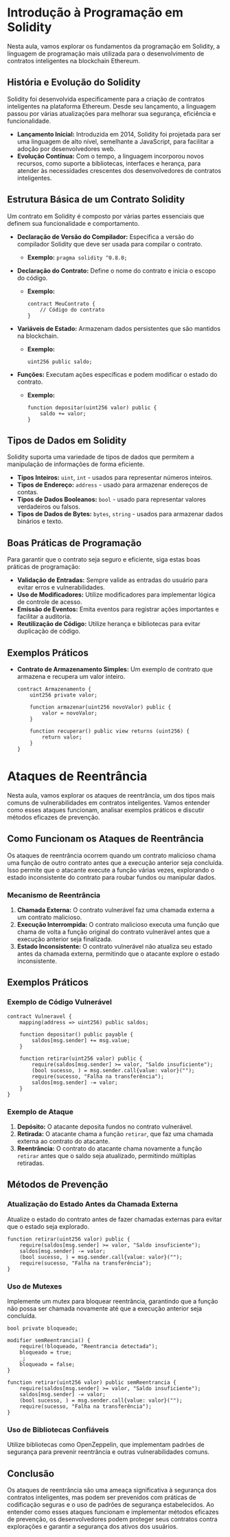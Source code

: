 # Introdução à Programação em Solidity

Nesta aula, vamos explorar os fundamentos da programação em Solidity, a linguagem de programação mais utilizada para o desenvolvimento de contratos inteligentes na blockchain Ethereum.

## História e Evolução do Solidity

Solidity foi desenvolvida especificamente para a criação de contratos inteligentes na plataforma Ethereum. Desde seu lançamento, a linguagem passou por várias atualizações para melhorar sua segurança, eficiência e funcionalidade.

- **Lançamento Inicial:** Introduzida em 2014, Solidity foi projetada para ser uma linguagem de alto nível, semelhante a JavaScript, para facilitar a adoção por desenvolvedores web.
- **Evolução Contínua:** Com o tempo, a linguagem incorporou novos recursos, como suporte a bibliotecas, interfaces e herança, para atender às necessidades crescentes dos desenvolvedores de contratos inteligentes.

## Estrutura Básica de um Contrato Solidity

Um contrato em Solidity é composto por várias partes essenciais que definem sua funcionalidade e comportamento.

- **Declaração de Versão do Compilador:** Especifica a versão do compilador Solidity que deve ser usada para compilar o contrato.

  - **Exemplo:** `pragma solidity ^0.8.0;`

- **Declaração do Contrato:** Define o nome do contrato e inicia o escopo do código.

  - **Exemplo:**
    ```solidity
    contract MeuContrato {
        // Código do contrato
    }
    ```

- **Variáveis de Estado:** Armazenam dados persistentes que são mantidos na blockchain.

  - **Exemplo:**
    ```solidity
    uint256 public saldo;
    ```

- **Funções:** Executam ações específicas e podem modificar o estado do contrato.
  - **Exemplo:**
    ```solidity
    function depositar(uint256 valor) public {
        saldo += valor;
    }
    ```

## Tipos de Dados em Solidity

Solidity suporta uma variedade de tipos de dados que permitem a manipulação de informações de forma eficiente.

- **Tipos Inteiros:** `uint`, `int` - usados para representar números inteiros.
- **Tipos de Endereço:** `address` - usado para armazenar endereços de contas.
- **Tipos de Dados Booleanos:** `bool` - usado para representar valores verdadeiros ou falsos.
- **Tipos de Dados de Bytes:** `bytes`, `string` - usados para armazenar dados binários e texto.

## Boas Práticas de Programação

Para garantir que o contrato seja seguro e eficiente, siga estas boas práticas de programação:

- **Validação de Entradas:** Sempre valide as entradas do usuário para evitar erros e vulnerabilidades.
- **Uso de Modificadores:** Utilize modificadores para implementar lógica de controle de acesso.
- **Emissão de Eventos:** Emita eventos para registrar ações importantes e facilitar a auditoria.
- **Reutilização de Código:** Utilize herança e bibliotecas para evitar duplicação de código.

## Exemplos Práticos

- **Contrato de Armazenamento Simples:** Um exemplo de contrato que armazena e recupera um valor inteiro.

  ```solidity
  contract Armazenamento {
      uint256 private valor;

      function armazenar(uint256 novoValor) public {
          valor = novoValor;
      }

      function recuperar() public view returns (uint256) {
          return valor;
      }
  }
  ```

# Ataques de Reentrância

Nesta aula, vamos explorar os ataques de reentrância, um dos tipos mais comuns de vulnerabilidades em contratos inteligentes. Vamos entender como esses ataques funcionam, analisar exemplos práticos e discutir métodos eficazes de prevenção.

## Como Funcionam os Ataques de Reentrância

Os ataques de reentrância ocorrem quando um contrato malicioso chama uma função de outro contrato antes que a execução anterior seja concluída. Isso permite que o atacante execute a função várias vezes, explorando o estado inconsistente do contrato para roubar fundos ou manipular dados.

### Mecanismo de Reentrância

1. **Chamada Externa:** O contrato vulnerável faz uma chamada externa a um contrato malicioso.
2. **Execução Interrompida:** O contrato malicioso executa uma função que chama de volta a função original do contrato vulnerável antes que a execução anterior seja finalizada.
3. **Estado Inconsistente:** O contrato vulnerável não atualiza seu estado antes da chamada externa, permitindo que o atacante explore o estado inconsistente.

## Exemplos Práticos

### Exemplo de Código Vulnerável

```solidity
contract Vulneravel {
    mapping(address => uint256) public saldos;

    function depositar() public payable {
        saldos[msg.sender] += msg.value;
    }

    function retirar(uint256 valor) public {
        require(saldos[msg.sender] >= valor, "Saldo insuficiente");
        (bool sucesso, ) = msg.sender.call{value: valor}("");
        require(sucesso, "Falha na transferência");
        saldos[msg.sender] -= valor;
    }
}
```

### Exemplo de Ataque

1. **Depósito:** O atacante deposita fundos no contrato vulnerável.
2. **Retirada:** O atacante chama a função `retirar`, que faz uma chamada externa ao contrato do atacante.
3. **Reentrância:** O contrato do atacante chama novamente a função `retirar` antes que o saldo seja atualizado, permitindo múltiplas retiradas.

## Métodos de Prevenção

### Atualização do Estado Antes da Chamada Externa

Atualize o estado do contrato antes de fazer chamadas externas para evitar que o estado seja explorado.

```solidity
function retirar(uint256 valor) public {
    require(saldos[msg.sender] >= valor, "Saldo insuficiente");
    saldos[msg.sender] -= valor;
    (bool sucesso, ) = msg.sender.call{value: valor}("");
    require(sucesso, "Falha na transferência");
}
```

### Uso de Mutexes

Implemente um mutex para bloquear reentrância, garantindo que a função não possa ser chamada novamente até que a execução anterior seja concluída.

```solidity
bool private bloqueado;

modifier semReentrancia() {
    require(!bloqueado, "Reentrancia detectada");
    bloqueado = true;
    _;
    bloqueado = false;
}

function retirar(uint256 valor) public semReentrancia {
    require(saldos[msg.sender] >= valor, "Saldo insuficiente");
    saldos[msg.sender] -= valor;
    (bool sucesso, ) = msg.sender.call{value: valor}("");
    require(sucesso, "Falha na transferência");
}
```

### Uso de Bibliotecas Confiáveis

Utilize bibliotecas como OpenZeppelin, que implementam padrões de segurança para prevenir reentrância e outras vulnerabilidades comuns.

## Conclusão

Os ataques de reentrância são uma ameaça significativa à segurança dos contratos inteligentes, mas podem ser prevenidos com práticas de codificação seguras e o uso de padrões de segurança estabelecidos. Ao entender como esses ataques funcionam e implementar métodos eficazes de prevenção, os desenvolvedores podem proteger seus contratos contra explorações e garantir a segurança dos ativos dos usuários.
